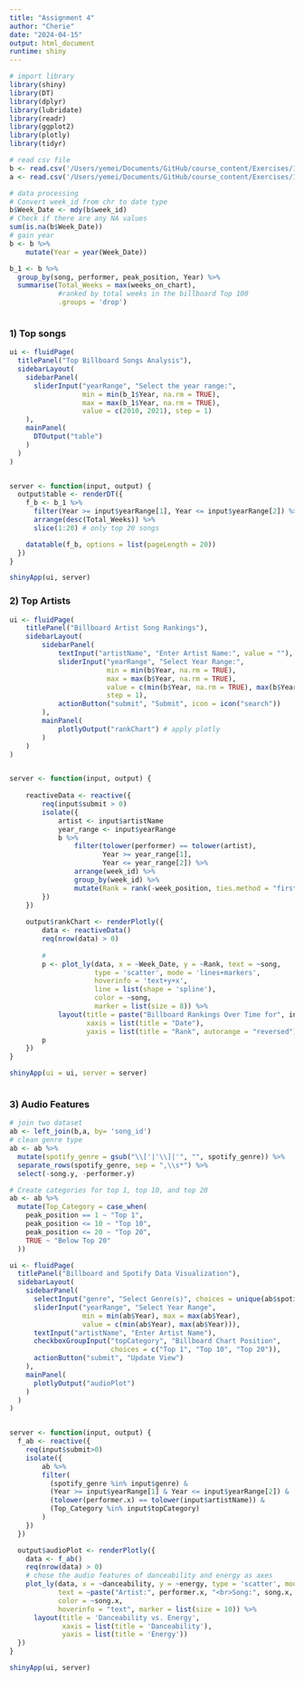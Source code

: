 ```yaml
---
title: "Assignment 4"
author: "Cherie"
date: "2024-04-15"
output: html_document
runtime: shiny
---
```


```r
# import library
library(shiny)
library(DT)
library(dplyr)
library(lubridate)
library(readr)
library(ggplot2)
library(plotly)
library(tidyr)

```

```r
# read csv file 
b <- read.csv('/Users/yemei/Documents/GitHub/course_content/Exercises/11_billboard_GRADED/billboard.csv') 
a <- read.csv('/Users/yemei/Documents/GitHub/course_content/Exercises/11_billboard_GRADED/audio_features.csv') 

# data processing
# Convert week_id from chr to date type
b$Week_Date <- mdy(b$week_id)
# Check if there are any NA values
sum(is.na(b$Week_Date))
# gain year 
b <- b %>%
    mutate(Year = year(Week_Date))

b_1 <- b %>% 
  group_by(song, performer, peak_position, Year) %>%
  summarise(Total_Weeks = max(weeks_on_chart), 
            #ranked by total weeks in the billboard Top 100
            .groups = 'drop')



```


### 1) Top songs

```r
ui <- fluidPage(
  titlePanel("Top Billboard Songs Analysis"),
  sidebarLayout(
    sidebarPanel(
      sliderInput("yearRange", "Select the year range:",
                  min = min(b_1$Year, na.rm = TRUE),
                  max = max(b_1$Year, na.rm = TRUE),
                  value = c(2010, 2021), step = 1)
    ),
    mainPanel(
      DTOutput("table")
    )
  )
)


server <- function(input, output) {
  output$table <- renderDT({
    f_b <- b_1 %>%
      filter(Year >= input$yearRange[1], Year <= input$yearRange[2]) %>%
      arrange(desc(Total_Weeks)) %>%
      slice(1:20) # only top 20 songs 

    datatable(f_b, options = list(pageLength = 20))
  })
}

shinyApp(ui, server)
```


### 2) Top Artists

```r

ui <- fluidPage(
    titlePanel("Billboard Artist Song Rankings"),
    sidebarLayout(
        sidebarPanel(
            textInput("artistName", "Enter Artist Name:", value = ""),
            sliderInput("yearRange", "Select Year Range:", 
                        min = min(b$Year, na.rm = TRUE), 
                        max = max(b$Year, na.rm = TRUE), 
                        value = c(min(b$Year, na.rm = TRUE), max(b$Year, na.rm = TRUE)),
                        step = 1),
            actionButton("submit", "Submit", icon = icon("search"))
        ),
        mainPanel(
            plotlyOutput("rankChart") # apply plotly 
        )
    )
)


server <- function(input, output) {
    
    reactiveData <- reactive({
        req(input$submit > 0)  
        isolate({
            artist <- input$artistName
            year_range <- input$yearRange
            b %>%
                filter(tolower(performer) == tolower(artist),
                       Year >= year_range[1],
                       Year <= year_range[2]) %>%
                arrange(week_id) %>%
                group_by(week_id) %>%
                mutate(Rank = rank(-week_position, ties.method = "first"))  # Calculate ranks within each week
        })
    })
  
    output$rankChart <- renderPlotly({
        data <- reactiveData()
        req(nrow(data) > 0)  
        
        # 
        p <- plot_ly(data, x = ~Week_Date, y = ~Rank, text = ~song,
                     type = 'scatter', mode = 'lines+markers',
                     hoverinfo = 'text+y+x', 
                     line = list(shape = 'spline'),
                     color = ~song,
                     marker = list(size = 8)) %>%
            layout(title = paste("Billboard Rankings Over Time for", input$artistName),
                   xaxis = list(title = "Date"),
                   yaxis = list(title = "Rank", autorange = "reversed"))  
        p  
    })
}

shinyApp(ui = ui, server = server)



```




### 3) Audio Features

```r
# join two dataset
ab <- left_join(b,a, by= 'song_id')
# clean genre type
ab <- ab %>%
  mutate(spotify_genre = gsub("\\['|'\\]|'", "", spotify_genre)) %>%
  separate_rows(spotify_genre, sep = ",\\s*") %>%
  select(-song.y, -performer.y)

# Create categories for top 1, top 10, and top 20
ab <- ab %>%
  mutate(Top_Category = case_when(
    peak_position == 1 ~ "Top 1",
    peak_position <= 10 ~ "Top 10",
    peak_position <= 20 ~ "Top 20",
    TRUE ~ "Below Top 20"
  ))

ui <- fluidPage(
  titlePanel("Billboard and Spotify Data Visualization"),
  sidebarLayout(
    sidebarPanel(
      selectInput("genre", "Select Genre(s)", choices = unique(ab$spotify_genre), multiple = TRUE),
      sliderInput("yearRange", "Select Year Range",
                  min = min(ab$Year), max = max(ab$Year),
                  value = c(min(ab$Year), max(ab$Year))),
      textInput("artistName", "Enter Artist Name"),
      checkboxGroupInput("topCategory", "Billboard Chart Position",
                         choices = c("Top 1", "Top 10", "Top 20")),
      actionButton("submit", "Update View")
    ),
    mainPanel(
      plotlyOutput("audioPlot")
    )
  )
)


server <- function(input, output) {
  f_ab <- reactive({
    req(input$submit>0)
    isolate({
        ab %>%
        filter(
          (spotify_genre %in% input$genre) &
          (Year >= input$yearRange[1] & Year <= input$yearRange[2]) &
          (tolower(performer.x) == tolower(input$artistName)) &
          (Top_Category %in% input$topCategory)
        )
    })
  })

  output$audioPlot <- renderPlotly({
    data <- f_ab()
    req(nrow(data) > 0)
    # chose the audio features of danceability and energy as axes
    plot_ly(data, x = ~danceability, y = ~energy, type = 'scatter', mode = 'markers',
            text = ~paste("Artist:", performer.x, "<br>Song:", song.x, "<br>Year:", Year, "<br>Peak Position:", peak_position),
            color = ~song.x,
            hoverinfo = "text", marker = list(size = 10)) %>%
      layout(title = 'Danceability vs. Energy',
             xaxis = list(title = 'Danceability'),
             yaxis = list(title = 'Energy'))
  })
}

shinyApp(ui, server)

```